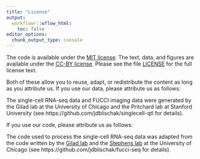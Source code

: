 ```yaml
---
title: "License"
output:
  workflowr::wflow_html:
    toc: false
editor_options:
  chunk_output_type: console
---
```


The code is available under the [MIT license][mit]. The text, data, and figures
are available under the [CC-BY license][cc-by]. Please see the file
[LICENSE][license] for the full license text.

Both of these allow you to reuse, adapt, or redistribute the content as long as
you attribute us. If you use our data, please attribute us as follows:

The single-cell RNA-seq data and FUCCI imaging data were generated by the Gilad lab at the University of Chicago and the Pritchard lab at Stanford University (see https://github.com/jdblischak/singlecell-qtl for details).

If you use our code, please attribute us as follows:

The code used to process the single-cell RNA-seq data was adapted from the code written by the [Gilad lab](gilad-lab) and the [Stephens lab](stephens-lab) at the University of Chicago (see https://github.com/jdblischak/fucci-seq for details).

[cc-by]: https://creativecommons.org/licenses/by/4.0/
[license]: https://github.com/jdblischak/fucci-seq/LICENSE
[mit]: https://choosealicense.com/licenses/mit/
[gilad-lab]: http://giladlab.uchicago.edu/
[stephens-lab]: http://stephenslab.uchicago.edu/



